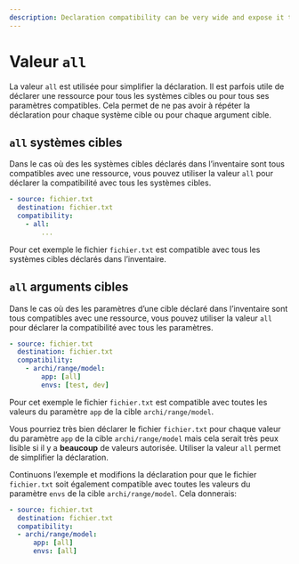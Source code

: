 ```yaml
---
description: Declaration compatibility can be very wide and expose it to every targets or compatible argument targets.
---
```


# Valeur `all`

La valeur `all` est utilisée pour simplifier la déclaration. Il est parfois utile de déclarer une ressource pour tous les systèmes cibles ou pour tous ses paramètres compatibles. Cela permet de ne pas avoir à répéter la déclaration pour chaque système cible ou pour chaque argument cible.

## `all` systèmes cibles

Dans le cas où des les systèmes cibles déclarés dans l’inventaire sont tous compatibles avec une ressource, vous pouvez utiliser la valeur `all` pour déclarer la compatibilité avec tous les systèmes cibles.

<FileTree>
  <FileTree.Folder name="playbook" defaultOpen>
    <FileTree.Folder name=".git">
        <FileTree.File name="..." />
    </FileTree.Folder>
    <FileTree.Folder name=".aiop">
        <FileTree.File name="inventory_config.yml" />
        <FileTree.File name="inventory.yml" />
        <FileTree.File name="playbook.yml" />
    </FileTree.Folder>
    <FileTree.Folder name="resources" defaultOpen>
        <FileTree.File name=".aml" />
        <FileTree.File name="fichier.txt" />
    </FileTree.Folder>
  </FileTree.Folder>
</FileTree>

```yaml {4} filename="resources/.aml" /all/
- source: fichier.txt
  destination: fichier.txt
  compatibility:
    - all:
        ...
```

Pour cet exemple le fichier `fichier.txt` est compatible avec tous les systèmes cibles déclarés dans l’inventaire.

## `all` arguments cibles

Dans le cas où des les paramètres d’une cible déclaré dans l’inventaire sont tous compatibles avec une ressource, vous pouvez utiliser la valeur `all` pour déclarer la compatibilité avec tous les paramètres.

<FileTree>
  <FileTree.Folder name="playbook" defaultOpen>
    <FileTree.Folder name=".git">
        <FileTree.File name="..." />
    </FileTree.Folder>
    <FileTree.Folder name=".aiop">
        <FileTree.File name="inventory_config.yml" />
        <FileTree.File name="inventory.yml" />
        <FileTree.File name="playbook.yml" />
    </FileTree.Folder>
    <FileTree.Folder name="resources" defaultOpen>
        <FileTree.File name=".aml" />
        <FileTree.File name="fichier.txt" />
    </FileTree.Folder>
  </FileTree.Folder>
</FileTree>

```yaml {5} filename="resources/.aml" /all/
- source: fichier.txt
  destination: fichier.txt
  compatibility:
    - archi/range/model:
        app: [all]
        envs: [test, dev]
```
Pour cet exemple le fichier `fichier.txt` est compatible avec toutes les valeurs du paramètre `app` de la cible `archi/range/model`.

Vous pourriez très bien déclarer le fichier `fichier.txt` pour chaque valeur du paramètre `app` de la cible `archi/range/model` mais cela serait très peux lisible si il y a **beaucoup** de valeurs autorisée. Utiliser la valeur `all` permet de simplifier la déclaration.

Continuons l’exemple et modifions la déclaration pour que le fichier `fichier.txt` soit également compatible avec toutes les valeurs du paramètre `envs` de la cible `archi/range/model`. Cela donnerais:

```yaml {5-6} filename="resources/.aml" /all/
- source: fichier.txt
  destination: fichier.txt
  compatibility:
  - archi/range/model:
      app: [all]
      envs: [all]
```
